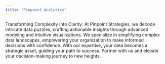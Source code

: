 ```yaml
---
title: "Pinpoint Analytics"
---
```


Transforming Complexity into Clarity: At Pinpoint Strategies, we decode intricate data puzzles, crafting actionable insights through advanced modeling and intuitive visualizations. We specialize in simplifying complex data landscapes, empowering your organization to make informed decisions with confidence. With our expertise, your data becomes a strategic asset, guiding your path to success. Partner with us and elevate your decision-making journey to new heights.
